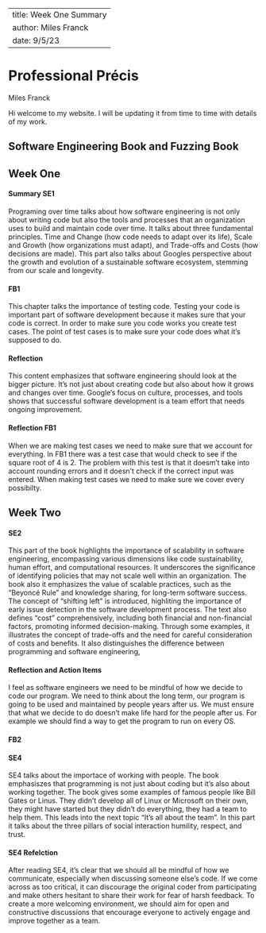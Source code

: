

---
title: Week One Summary
author: Miles Franck
date: 9/5/23
---

# Professional Précis
Miles Franck


Hi welcome to my website. I will be updating it from time to time with details of my work.

## Software Engineering Book and Fuzzing Book


## Week One

#### Summary SE1

Programing over time talks about how software engineering is not only about writing code but also the tools and processes that an organization uses to build and maintain code over time. It talks about three fundamental principles. Time and Change (how code needs to adapt over its life), Scale and Growth (how organizations must adapt), and Trade-offs and Costs (how decisions are made). This part also talks about Googles perspective about the growth and evolution of a sustainable software ecosystem, stemming from our scale and longevity.

#### FB1
This chapter talks the importance of testing code. Testing your code is important part of software development because it makes sure that your code is correct. In order to make sure you code works you create test cases. The point of test cases is to make sure your code does what it's supposed to do. 

#### Reflection
This content emphasizes that software engineering should look at the bigger picture. It's not just about creating code but also about how it grows and changes over time. Google's focus on culture, processes, and tools shows that successful software development is a team effort that needs ongoing improvement.

#### Reflection FB1
When we are making test cases we need to make sure that we account for everything. In FB1 there was a test case that would check to see if the square root of 4 is 2. The problem with this test is that it doesm't take into account rounding errors and it doesn't check if the correct input was entered. When making test cases we need to make sure we cover every possibilty.

## Week Two


#### SE2


This part of the book highlights the importance of scalability in software engineering, encompassing various dimensions like code sustainability, human effort, and computational resources. It underscores the significance of identifying policies that may not scale well within an organization. The book also it emphasizes the value of scalable practices, such as the "Beyoncé Rule" and knowledge sharing, for long-term software success. The concept of "shifting left" is introduced, highliting the importance of early issue detection in the software development process. The text also defines "cost" comprehensively, including both financial and non-financial factors, promoting informed decision-making. Through some examples, it illustrates the concept of trade-offs and the need for careful consideration of costs and benefits. It also distinguishes the difference between programming and software engineering,



#### Reflection and Action Items

I feel as software engineers we need to be mindful of how we decide to code our program. We need to think about the long term, our program is going to be used and maintained by people years after us. We must ensure that what we decide to do doesn't make life hard for the people after us. For example we should find a way to get the program to run on every OS.


#### FB2





#### SE4

SE4 talks about the importace of working with people. The book emphasiszes that programming is not just about coding but it's also about working together.
The book gives some examples of famous people like Bill Gates or Linus. They didn't develop all of Linux or Microsoft on their own, they might have started
but they didn't do everything, they had a team to help them. This leads into the next topic "It's all about the team". In this part it talks about the three
pillars of social interaction humility, respect, and trust.

#### SE4 Refelction

After reading SE4, it's clear that we should all be mindful of how we communicate, especially when discussing someone else's code. If we come across as too critical, it can discourage the original coder from participating and make others hesitant to share their work for fear of harsh feedback. To create a more welcoming environment, we should aim for open and constructive discussions that encourage everyone to actively engage and improve together as a team.




